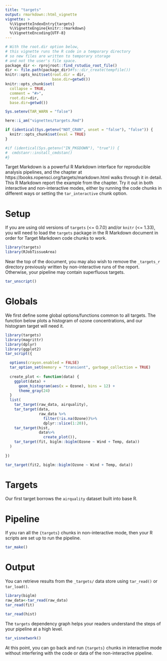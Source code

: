 ```yaml
---
title: "targets"
output: rmarkdown::html_vignette
vignette: >
  %\VignetteIndexEntry{targets}
  %\VignetteEngine{knitr::rmarkdown}
  %\VignetteEncoding{UTF-8}
---
```


```r
# With the root.dir option below,
# this vignette runs the R code in a temporary directory
# so new files are written to temporary storage
# and not the user's file space.
package_dir <- rprojroot::find_rstudio_root_file()
dir <- file.path(package_dir)#fs::dir_create(tempfile())
knitr::opts_knit$set(root.dir = dir,
                     base.dir=getwd())
knitr::opts_chunk$set(
  collapse = TRUE,
  comment = "#>",
  root.dir=dir,
  base.dir=getwd())

Sys.setenv(TAR_WARN = "false")

here::i_am("vignettes/targets.Rmd")

if (identical(Sys.getenv("NOT_CRAN", unset = "false"), "false")) {
  knitr::opts_chunk$set(eval = TRUE)
}

#if (identical(Sys.getenv("IN_PKGDOWN"), "true")) {
#  cmdstanr::install_cmdstan()
#}
```

Target Markdown is a powerful R Markdown interface for reproducible analysis pipelines, and the chapter at https://books.ropensci.org/targets/markdown.html walks through it in detail. This R Markdown report the example from the chapter. Try it out in both interactive and non-interactive modes, either by running the code chunks in different ways or setting the `tar_interactive` chunk option.

# Setup

If you are using old versions of `targets` (<= 0.7.0) and/or `knitr` (<= 1.33), you will need to load the `targets` package in the R Markdown document in order for Target Markdown code chunks to work.

```r
library(targets)
library(RJobTissueArea)
```

Near the top of the document, you may also wish to remove the `_targets_r` directory previously written by non-interactive runs of the report. Otherwise, your pipeline may contain superfluous targets.

```r
tar_unscript()
```

# Globals

We first define some global options/functions common to all targets. The function below plots a histogram of ozone concentrations, and our histogram target will need it.

```r
library(targets)
library(magrittr)
library(dplyr)
library(ggplot2)
tar_script({

  options(crayon.enabled = FALSE)
  tar_option_set(memory = "transient", garbage_collection = TRUE)
  
  create_plot <- function(data) {
    ggplot(data) +
      geom_histogram(aes(x = Ozone), bins = 12) +
      theme_gray(24)
  }
  list(
    tar_target(raw_data, airquality),
    tar_target(data, 
               raw_data %>% 
                 filter(!is.na(Ozone))%>%
                 dplyr::slice(1:20)),
    tar_target(hist, 
               data%>%
                 create_plot()),
    tar_target(fit, biglm::biglm(Ozone ~ Wind + Temp, data))
  )
  
})
```


```r
tar_target(fit2, biglm::biglm(Ozone ~ Wind + Temp, data))
```


# Targets

Our first target borrows the `airquality` dataset built into base R.


# Pipeline

If you ran all the `{targets}` chunks in non-interactive mode, then your R scripts are set up to run the pipeline.

```r
tar_make()
```

# Output

You can retrieve results from the `_targets/` data store using `tar_read()` or `tar_load()`.

```r
library(biglm)
raw_data<-tar_read(raw_data)
tar_read(fit)
```

```r
tar_read(hist)
```

The `targets` dependency graph helps your readers understand the steps of your pipeline at a high level.

```r
tar_visnetwork()
```

At this point, you can go back and run `{targets}` chunks in interactive mode without interfering with the code or data of the non-interactive pipeline.

